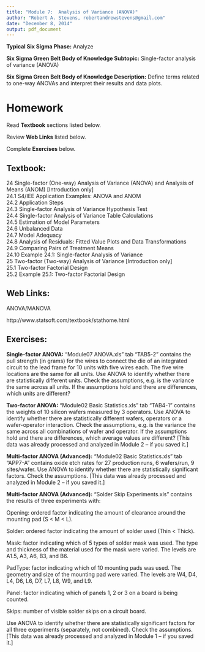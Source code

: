 ```yaml
---
title: "Module 7:  Analysis of Variance (ANOVA)"
author: "Robert A. Stevens, robertandrewstevens@gmail.com"
date: "December 8, 2014"
output: pdf_document
---
```


**Typical Six Sigma Phase:**  Analyze

**Six Sigma Green Belt Body of Knowledge Subtopic:**  Single-factor analysis of variance (ANOVA)

**Six Sigma Green Belt Body of Knowledge Description:**  Define terms related to one-way ANOVAs and interpret their results and data plots.

# Homework

Read **Textbook** sections listed below.

Review **Web Links** listed below.

Complete **Exercises** below.

## Textbook:

24  Single-factor (One-way) Analysis of Variance (ANOVA) and Analysis of Means (ANOM) [Introduction only]  
24.1	S4/IEE Application Examples:  ANOVA and ANOM  
24.2	Application Steps  
24.3	Single-factor Analysis of Variance Hypothesis Test  
24.4	Single-factor Analysis of Variance Table Calculations  
24.5	Estimation of Model Parameters  
24.6	Unbalanced Data  
24.7	Model Adequacy  
24.8	Analysis of Residuals:  Fitted Value Plots and Data Transformations  
24.9	Comparing Pairs of Treatment Means  
24.10	Example 24.1:  Single-factor Analysis of Variance  
25	Two-factor (Two-way) Analysis of Variance [Introduction only]  
25.1	Two-factor Factorial Design  
25.2	Example 25.1:  Two-factor Factorial Design

## Web Links:

ANOVA/MANOVA

http://www.statsoft.com/textbook/stathome.html

## Exercises:

**Single-factor ANOVA:**  “Module07 ANOVA.xls” tab “TAB5-2” contains the pull strength (in grams) for the wires to connect the die of an integrated circuit to the lead frame for 10 units with five wires each.  The five wire locations are the same for all units.  Use ANOVA to identify whether there are statistically different units.  Check the assumptions, e.g. is the variance the same across all units.  If the assumptions hold and there are differences, which units are different?  

**Two-factor ANOVA:**  “Module02 Basic Statistics.xls” tab “TAB4-1” contains the weights of 10 silicon wafers measured by 3 operators.  Use ANOVA to identify whether there are statistically different wafers, operators or a wafer-operator interaction.  Check the assumptions, e.g. is the variance the same across all combinations of wafer and operator.  If the assumptions hold and there are differences, which average values are different?  [This data was already processed and analyzed in Module 2 – if you saved it.]

**Multi-factor ANOVA (Advanced):**  “Module02 Basic Statistics.xls” tab “APP7-A” contains oxide etch rates for 27 production runs, 6 wafers/run, 9 sites/wafer.  Use ANOVA to identify whether there are statistically significant factors.  Check the assumptions.  [This data was already processed and analyzed in Module 2 – if you saved it.]

**Multi-factor ANOVA (Advanced):**  “Solder Skip Experiments.xls” contains the results of three experiments with:

Opening:  ordered factor indicating the amount of clearance around the mounting pad (S < M < L). 

Solder:  ordered factor indicating the amount of solder used (Thin < Thick). 

Mask:  factor indicating which of 5 types of solder mask was used. The type and thickness of the material used for the mask were varied. The levels are A1.5, A3, A6, B3, and B6. 

PadType:  factor indicating which of 10 mounting pads was used. The geometry and size of the mounting pad were varied. The levels are W4, D4, L4, D6, L6, D7, L7, L8, W9, and L9. 

Panel:  factor indicating which of panels 1, 2 or 3 on a board is being counted. 

Skips:  number of visible solder skips on a circuit board.

Use ANOVA to identify whether there are statistically significant factors for all three experiments (separately, not combined).  Check the assumptions.  [This data was already processed and analyzed in Module 1 – if you saved it.]
